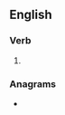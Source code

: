 {{also|coöpt|co-opt}}
==English==

===Verb===
{{en-verb}}

# {{alternative spelling of|co-opt|lang=en}}

===Anagrams===
* {{anagrams|en|Copto-}}